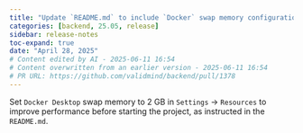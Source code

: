 ```yaml
---
title: "Update `README.md` to include `Docker` swap memory configuration for improved performance (#1378)"
categories: [backend, 25.05, release]
sidebar: release-notes
toc-expand: true
date: "April 28, 2025"
# Content edited by AI - 2025-06-11 16:54
# Content overwritten from an earlier version - 2025-06-11 16:54
# PR URL: https://github.com/validmind/backend/pull/1378
---
```


Set `Docker Desktop` swap memory to 2 GB in `Settings` → `Resources` to improve performance before starting the project, as instructed in the `README.md`.

<!--- VALIDATION SUMMARY
Content Type: title
Validation Status: CHECK
Attempts: 7
Last Validation: 2025-06-11 16:40:39
Reedit Available: Yes
--->
